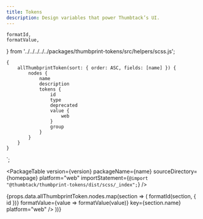 ```yaml
---
title: Tokens
description: Design variables that power Thumbtack’s UI.
---
```


    formatId,
    formatValue,
} from '../../../../../packages/thumbprint-tokens/src/helpers/scss.js';

    {
        allThumbprintToken(sort: { order: ASC, fields: [name] }) {
            nodes {
                name
                description
                tokens {
                    id
                    type
                    deprecated
                    value {
                        web
                    }
                    group
                }
            }
        }
    }
`;

<TabNav />

<PackageTable
    version={version}
    packageName={name}
    sourceDirectory={homepage}
    platform="web"
    importStatement={`@import "@thumbtack/thumbprint-tokens/dist/scss/_index";`}
/>

<div>
    {props.data.allThumbprintToken.nodes.map(section => (
        <TokenSection
            section={section}
            formatId={id => formatId(section, { id })}
            formatValue={value => formatValue(value)}
            key={section.name}
            platform="web"
        />
    ))}
</div>
